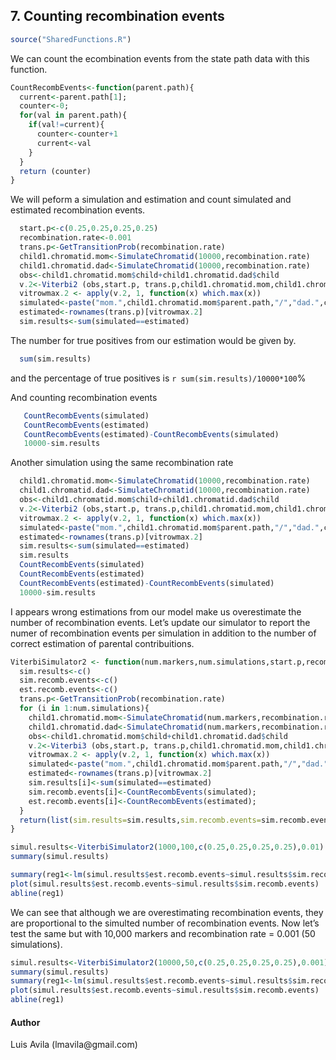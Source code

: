 7. Counting recombination events
----------------------------------
```r

source("SharedFunctions.R")

```
We can count the ecombination events from the state path data with this function.
```r
CountRecombEvents<-function(parent.path){
  current<-parent.path[1];
  counter<-0;
  for(val in parent.path){
    if(val!=current){
      counter<-counter+1
      current<-val
    }
  }
  return (counter)
}

```
We will peform a simulation and estimation and count simulated and estimated recombination events.
```r
  start.p<-c(0.25,0.25,0.25,0.25)
  recombination.rate<-0.001
  trans.p<-GetTransitionProb(recombination.rate)
  child1.chromatid.mom<-SimulateChromatid(10000,recombination.rate) 
  child1.chromatid.dad<-SimulateChromatid(10000,recombination.rate)
  obs<-child1.chromatid.mom$child+child1.chromatid.dad$child
  v.2<-Viterbi2 (obs,start.p, trans.p,child1.chromatid.mom,child1.chromatid.dad)
  vitrowmax.2 <- apply(v.2, 1, function(x) which.max(x))
  simulated<-paste("mom.",child1.chromatid.mom$parent.path,"/","dad.",child1.chromatid.dad$parent.path,sep="")
  estimated<-rownames(trans.p)[vitrowmax.2]
  sim.results<-sum(simulated==estimated)
```
The number for true positives from our estimation would be given by. 
```r
  sum(sim.results)
```
and the percentage of true positives is `r sum(sim.results)/10000*100`%

And counting recombination events
```r
   CountRecombEvents(simulated)
   CountRecombEvents(estimated)
   CountRecombEvents(estimated)-CountRecombEvents(simulated)
   10000-sim.results
```
Another simulation using the same recombination rate
```r
  child1.chromatid.mom<-SimulateChromatid(10000,recombination.rate) 
  child1.chromatid.dad<-SimulateChromatid(10000,recombination.rate)
  obs<-child1.chromatid.mom$child+child1.chromatid.dad$child
  v.2<-Viterbi2 (obs,start.p, trans.p,child1.chromatid.mom,child1.chromatid.dad)
  vitrowmax.2 <- apply(v.2, 1, function(x) which.max(x))
  simulated<-paste("mom.",child1.chromatid.mom$parent.path,"/","dad.",child1.chromatid.dad$parent.path,sep="")
  estimated<-rownames(trans.p)[vitrowmax.2]
  sim.results<-sum(simulated==estimated)
  sim.results
  CountRecombEvents(simulated)
  CountRecombEvents(estimated)
  CountRecombEvents(estimated)-CountRecombEvents(simulated)
  10000-sim.results
```
I appears wrong estimations from our model make us overestimate the number of recombination events.
Let's update our simulator to report the numer of recombination events per simulation in 
addition to the number of correct estimation of parental contribuitions.
```r
ViterbiSimulator2 <- function(num.markers,num.simulations,start.p,recombination.rate){ 
  sim.results<-c()
  sim.recomb.events<-c()
  est.recomb.events<-c()
  trans.p<-GetTransitionProb(recombination.rate)
  for (i in 1:num.simulations){
    child1.chromatid.mom<-SimulateChromatid(num.markers,recombination.rate) #100 markers
    child1.chromatid.dad<-SimulateChromatid(num.markers,recombination.rate)
    obs<-child1.chromatid.mom$child+child1.chromatid.dad$child
    v.2<-Viterbi3 (obs,start.p, trans.p,child1.chromatid.mom,child1.chromatid.dad)
    vitrowmax.2 <- apply(v.2, 1, function(x) which.max(x))
    simulated<-paste("mom.",child1.chromatid.mom$parent.path,"/","dad.",child1.chromatid.dad$parent.path,sep="")
    estimated<-rownames(trans.p)[vitrowmax.2]
    sim.results[i]<-sum(simulated==estimated)
    sim.recomb.events[i]<-CountRecombEvents(simulated);
    est.recomb.events[i]<-CountRecombEvents(estimated);
  }
  return(list(sim.results=sim.results,sim.recomb.events=sim.recomb.events,est.recomb.events=est.recomb.events))
}  

simul.results<-ViterbiSimulator2(1000,100,c(0.25,0.25,0.25,0.25),0.01)
summary(simul.results)

summary(reg1<-lm(simul.results$est.recomb.events~simul.results$sim.recomb.events))
plot(simul.results$est.recomb.events~simul.results$sim.recomb.events)
abline(reg1)


```

We can see that although we are overestimating recombination events, they are proportional to the simulted number of recombination events.
Now let's test the same but with 10,000 markers and recombination rate = 0.001 (50 simulations).

```r
simul.results<-ViterbiSimulator2(10000,50,c(0.25,0.25,0.25,0.25),0.001)
summary(simul.results)
summary(reg1<-lm(simul.results$est.recomb.events~simul.results$sim.recomb.events))
plot(simul.results$est.recomb.events~simul.results$sim.recomb.events)
abline(reg1)
```

#### Author
Luis Avila (lmavila@gmail.com)